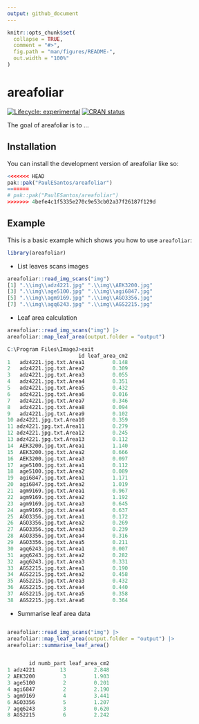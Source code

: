 ```yaml
---
output: github_document
---
```


<!-- README.md is generated from README.Rmd. Please edit that file -->

```r
knitr::opts_chunk$set(
  collapse = TRUE,
  comment = "#>",
  fig.path = "man/figures/README-",
  out.width = "100%"
)
```

# areafoliar

<!-- badges: start -->
[![Lifecycle: experimental](https://img.shields.io/badge/lifecycle-experimental-orange.svg)](https://lifecycle.r-lib.org/articles/stages.html#experimental)
[![CRAN status](https://www.r-pkg.org/badges/version/areafoliar)](https://CRAN.R-project.org/package=areafoliar)
<!-- badges: end -->

The goal of areafoliar is to ...

## Installation

You can install the development version of areafoliar like so:

``` r
<<<<<<< HEAD
pak::pak("PaulESantos/areafoliar")
=======
# pak::pak("PaulESantos/areafoliar")
>>>>>>> 4befe4c1f5335e270c9e53cb02a37f26187f129d
```

## Example

This is a basic example which shows you how to use `areafoliar`:

```r
library(areafoliar)
```
- List  leaves scans images

```r
areafoliar::read_img_scans("img")
[1] ".\\img\\adz4221.jpg" ".\\img\\AEK3200.jpg"
[3] ".\\img\\age5100.jpg" ".\\img\\agi6847.jpg"
[5] ".\\img\\agm9169.jpg" ".\\img\\AGO3356.jpg"
[7] ".\\img\\agq6243.jpg" ".\\img\\AGS2215.jpg"

```

- Leaf area calculation

```r
areafoliar::read_img_scans("img") |> 
areafoliar::map_leaf_area(output.folder = "output")

C:\Program Files\ImageJ>exit
                       id leaf_area_cm2
1   adz4221.jpg.txt.Area1         0.148
2   adz4221.jpg.txt.Area2         0.309
3   adz4221.jpg.txt.Area3         0.055
4   adz4221.jpg.txt.Area4         0.351
5   adz4221.jpg.txt.Area5         0.432
6   adz4221.jpg.txt.Area6         0.016
7   adz4221.jpg.txt.Area7         0.346
8   adz4221.jpg.txt.Area8         0.094
9   adz4221.jpg.txt.Area9         0.102
10 adz4221.jpg.txt.Area10         0.359
11 adz4221.jpg.txt.Area11         0.279
12 adz4221.jpg.txt.Area12         0.245
13 adz4221.jpg.txt.Area13         0.112
14  AEK3200.jpg.txt.Area1         1.140
15  AEK3200.jpg.txt.Area2         0.666
16  AEK3200.jpg.txt.Area3         0.097
17  age5100.jpg.txt.Area1         0.112
18  age5100.jpg.txt.Area2         0.089
19  agi6847.jpg.txt.Area1         1.171
20  agi6847.jpg.txt.Area2         1.019
21  agm9169.jpg.txt.Area1         0.967
22  agm9169.jpg.txt.Area2         1.192
23  agm9169.jpg.txt.Area3         0.645
24  agm9169.jpg.txt.Area4         0.637
25  AGO3356.jpg.txt.Area1         0.172
26  AGO3356.jpg.txt.Area2         0.269
27  AGO3356.jpg.txt.Area3         0.239
28  AGO3356.jpg.txt.Area4         0.316
29  AGO3356.jpg.txt.Area5         0.211
30  agq6243.jpg.txt.Area1         0.007
31  agq6243.jpg.txt.Area2         0.282
32  agq6243.jpg.txt.Area3         0.331
33  AGS2215.jpg.txt.Area1         0.190
34  AGS2215.jpg.txt.Area2         0.458
35  AGS2215.jpg.txt.Area3         0.432
36  AGS2215.jpg.txt.Area4         0.440
37  AGS2215.jpg.txt.Area5         0.358
38  AGS2215.jpg.txt.Area6         0.364

```

- Summarise leaf area data
```r

areafoliar::read_img_scans("img") |> 
areafoliar::map_leaf_area(output.folder = "output") |> 
areafoliar::summarise_leaf_area()


       id numb_part leaf_area_cm2
1 adz4221        13         2.848
2 AEK3200         3         1.903
3 age5100         2         0.201
4 agi6847         2         2.190
5 agm9169         4         3.441
6 AGO3356         5         1.207
7 agq6243         3         0.620
8 AGS2215         6         2.242
```



